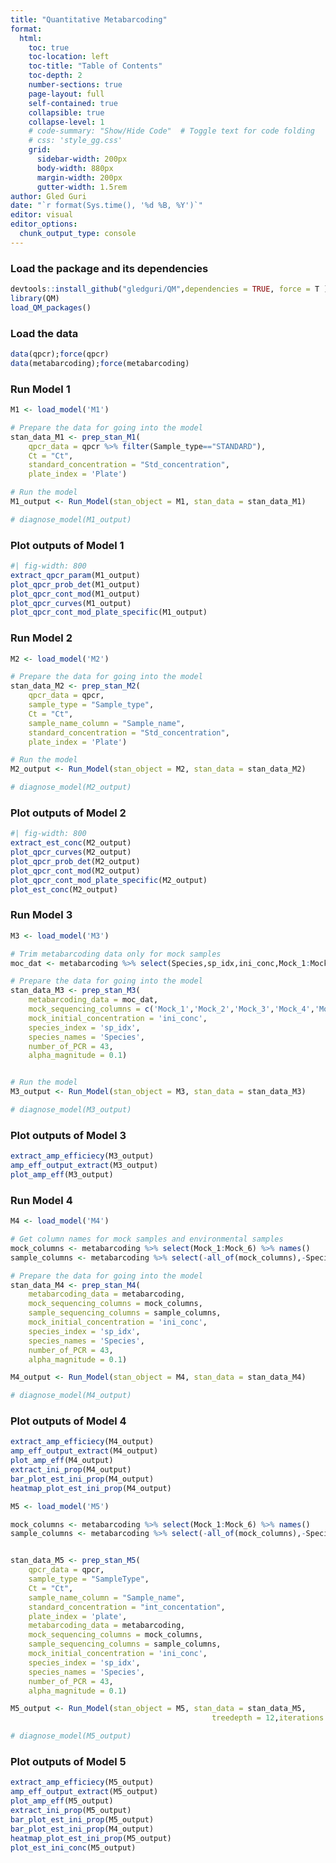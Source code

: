 ```yaml
---
title: "Quantitative Metabarcoding"
format: 
  html:
    toc: true
    toc-location: left
    toc-title: "Table of Contents"
    toc-depth: 2
    number-sections: true
    page-layout: full
    self-contained: true 
    collapsible: true
    collapse-level: 1
    # code-summary: "Show/Hide Code"  # Toggle text for code folding
    # css: 'style_gg.css'
    grid:
      sidebar-width: 200px
      body-width: 880px
      margin-width: 200px
      gutter-width: 1.5rem
author: Gled Guri
date: "`r format(Sys.time(), '%d %B, %Y')`"
editor: visual
editor_options: 
  chunk_output_type: console
---
```


### Load the package and its dependencies

```R
devtools::install_github("gledguri/QM",dependencies = TRUE, force = T );
library(QM)
load_QM_packages()
```

### Load the data

```R
data(qpcr);force(qpcr)
data(metabarcoding);force(metabarcoding)
```

### Run Model 1

```R
M1 <- load_model('M1')

# Prepare the data for going into the model
stan_data_M1 <- prep_stan_M1(
	qpcr_data = qpcr %>% filter(Sample_type=="STANDARD"),
	Ct = "Ct",
	standard_concentration = "Std_concentration",
	plate_index = 'Plate')

# Run the model
M1_output <- Run_Model(stan_object = M1, stan_data = stan_data_M1)
```

```R
# diagnose_model(M1_output)
```

### Plot outputs of Model 1

```R
#| fig-width: 800
extract_qpcr_param(M1_output)
plot_qpcr_prob_det(M1_output)
plot_qpcr_cont_mod(M1_output)
plot_qpcr_curves(M1_output)
plot_qpcr_cont_mod_plate_specific(M1_output)
```

### Run Model 2

```R
M2 <- load_model('M2')

# Prepare the data for going into the model
stan_data_M2 <- prep_stan_M2(
	qpcr_data = qpcr,
	sample_type = "Sample_type",
	Ct = "Ct",
	sample_name_column = "Sample_name",
	standard_concentration = "Std_concentration",
	plate_index = 'Plate')

# Run the model
M2_output <- Run_Model(stan_object = M2, stan_data = stan_data_M2)
```

```R
# diagnose_model(M2_output)
```

### Plot outputs of Model 2

```R
#| fig-width: 800
extract_est_conc(M2_output)
plot_qpcr_curves(M2_output)
plot_qpcr_prob_det(M2_output)
plot_qpcr_cont_mod(M2_output)
plot_qpcr_cont_mod_plate_specific(M2_output)
plot_est_conc(M2_output)
```

### Run Model 3

```R
M3 <- load_model('M3')

# Trim metabarcoding data only for mock samples
moc_dat <- metabarcoding %>% select(Species,sp_idx,ini_conc,Mock_1:Mock_6)

# Prepare the data for going into the model
stan_data_M3 <- prep_stan_M3(
	metabarcoding_data = moc_dat,
	mock_sequencing_columns = c('Mock_1','Mock_2','Mock_3','Mock_4','Mock_5','Mock_6'),
	mock_initial_concentration = 'ini_conc',
	species_index = 'sp_idx',
	species_names = 'Species',
	number_of_PCR = 43,
	alpha_magnitude = 0.1)


# Run the model
M3_output <- Run_Model(stan_object = M3, stan_data = stan_data_M3)
```

```R
# diagnose_model(M3_output)
```

### Plot outputs of Model 3

```R
extract_amp_efficiecy(M3_output)
amp_eff_output_extract(M3_output)
plot_amp_eff(M3_output)
```

### Run Model 4

```R
M4 <- load_model('M4')

# Get column names for mock samples and environmental samples
mock_columns <- metabarcoding %>% select(Mock_1:Mock_6) %>% names()
sample_columns <- metabarcoding %>% select(-all_of(mock_columns),-Species,-sp_idx,-ini_conc) %>% names()

# Prepare the data for going into the model
stan_data_M4 <- prep_stan_M4(
	metabarcoding_data = metabarcoding,
	mock_sequencing_columns = mock_columns,
	sample_sequencing_columns = sample_columns,
	mock_initial_concentration = 'ini_conc',
	species_index = 'sp_idx',
	species_names = 'Species',
	number_of_PCR = 43,
	alpha_magnitude = 0.1)

M4_output <- Run_Model(stan_object = M4, stan_data = stan_data_M4)
```

```R
# diagnose_model(M4_output)
```

### Plot outputs of Model 4

```R
extract_amp_efficiecy(M4_output)
amp_eff_output_extract(M4_output)
plot_amp_eff(M4_output)
extract_ini_prop(M4_output)
bar_plot_est_ini_prop(M4_output)
heatmap_plot_est_ini_prop(M4_output)
```

```R
M5 <- load_model('M5')

mock_columns <- metabarcoding %>% select(Mock_1:Mock_6) %>% names()
sample_columns <- metabarcoding %>% select(-all_of(mock_columns),-Species,-sp_idx,-ini_conc) %>% names()


stan_data_M5 <- prep_stan_M5(
	qpcr_data = qpcr,
	sample_type = "SampleType",
	Ct = "Ct",
	sample_name_column = "Sample_name",
	standard_concentration = "int_concentation",
	plate_index = 'plate',
	metabarcoding_data = metabarcoding,
	mock_sequencing_columns = mock_columns,
	sample_sequencing_columns = sample_columns,
	mock_initial_concentration = 'ini_conc',
	species_index = 'sp_idx',
	species_names = 'Species',
	number_of_PCR = 43,
	alpha_magnitude = 0.1)

M5_output <- Run_Model(stan_object = M5, stan_data = stan_data_M5,
											 treedepth = 12,iterations = 2000,warmup = 1000)
```

```R
# diagnose_model(M5_output)
```

### Plot outputs of Model 5

```R
extract_amp_efficiecy(M5_output)
amp_eff_output_extract(M5_output)
plot_amp_eff(M5_output)
extract_ini_prop(M5_output)
bar_plot_est_ini_prop(M5_output)
bar_plot_est_ini_prop(M4_output)
heatmap_plot_est_ini_prop(M5_output)
plot_est_ini_conc(M5_output)
```
